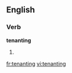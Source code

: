 ==English==

===Verb===
'''tenanting'''

# {{present participle of|tenant}}

[[fr:tenanting]]
[[vi:tenanting]]